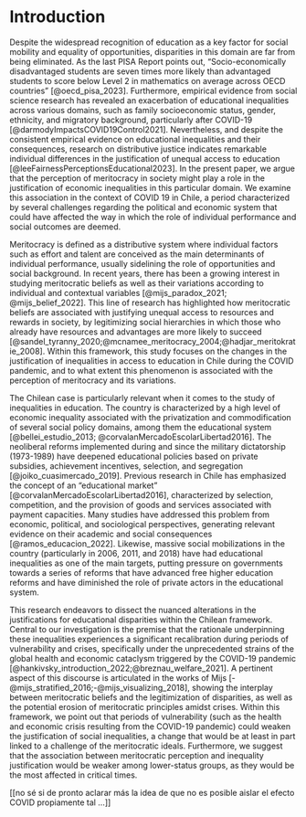 # Introduction

Despite the widespread recognition of education as a key factor for social mobility and equality of opportunities, disparities in this domain are far from being eliminated. As the last PISA Report points out, “Socio-economically disadvantaged students are seven times more likely than advantaged students to score below Level 2 in mathematics on average across OECD countries” [@oecd_pisa_2023]. Furthermore, empirical evidence from social science research has revealed an exacerbation of educational inequalities across various domains, such as family socioeconomic status, gender, ethnicity, and migratory background, particularly after COVID-19 [@darmodyImpactsCOVID19Control2021]. Nevertheless, and despite the consistent empirical evidence on educational inequalities and their consequences, research on distributive justice indicates remarkable individual differences in the justification of unequal access to education [@leeFairnessPerceptionsEducational2023]. In the present paper, we argue that the perception of meritocracy in society might play a role in the justification of economic inequalities in this particular domain. We examine this association in the context of COVID 19 in Chile, a period characterized by several challenges regarding the political and economic system that could have affected the way in which the role of individual performance and social outcomes are deemed.

Meritocracy is defined as a distributive system where individual factors such as effort and talent are conceived as the main determinants of individual performance, usually sidelining the role of opportunities and social background. In recent years, there has been a growing interest in studying meritocratic beliefs as well as their variations according to individual and contextual variables [@mijs_paradox_2021; @mijs_belief_2022]. This line of research has highlighted how meritocratic beliefs are associated with justifying unequal access to resources and rewards in society, by legitimizing social hierarchies in which those who already have resources and advantages are more likely to succeed [@sandel_tyranny_2020;@mcnamee_meritocracy_2004;@hadjar_meritokratie_2008]. Within this framework, this study focuses on the changes in the justification of inequalities in access to education in Chile during the COVID pandemic, and to what extent this phenomenon is associated with the perception of meritocracy and its variations.

The Chilean case is particularly relevant when it comes to the study of inequalities in education. The country is characterized by a high level of economic inequality associated with the privatization and commodification of several social policy domains, among them the educational system [@bellei_estudio_2013; @corvalanMercadoEscolarLibertad2016]. The neoliberal reforms implemented during and since the military dictatorship (1973-1989) have deepened educational policies based on private subsidies, achievement incentives, selection, and segregation [@joiko_cuasimercado_2019]. Previous research in Chile has emphasized the concept of an "educational market" [@corvalanMercadoEscolarLibertad2016], characterized by selection, competition, and the provision of goods and services associated with payment capacities. Many studies have addressed this problem from economic, political, and sociological perspectives, generating relevant evidence on their academic and social consequences [@ramos_educacion_2022]. Likewise, massive social mobilizations in the country (particularly in 2006, 2011, and 2018) have had educational inequalities as one of the main targets, putting pressure on governments towards a series of reforms that have advanced free higher education reforms and have diminished the role of private actors in the educational system.

This research endeavors to dissect the nuanced alterations in the justifications for educational disparities within the Chilean framework. Central to our investigation is the premise that the rationale underpinning these inequalities experiences a significant recalibration during periods of vulnerability and crises, specifically under the unprecedented strains of the global health and economic cataclysm triggered by the COVID-19 pandemic [@hankivsky_introduction_2022;@breznau_welfare_2021]. A pertinent aspect of this discourse is articulated in the works of Mijs [-@mijs_stratified_2016;-@mijs_visualizing_2018], showing the interplay between meritocratic beliefs and the legitimization of disparities, as well as the potential erosion of meritocratic principles amidst crises. Within this framework, we point out that periods of vulnerability (such as the health and economic crisis resulting from the COVID-19 pandemic) could weaken the justification of social inequalities, a change that would be at least in part linked to a challenge of the meritocratic ideals. Furthermore, we suggest that the association between meritocratic perception and inequality justification would be weaker among lower-status groups, as they would be the most affected in critical times. 

[[no sé si de pronto aclarar más la idea de que no es posible aislar el efecto COVID propiamente tal ...]]


